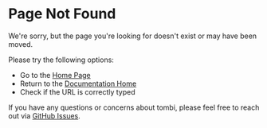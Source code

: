 
<HttpStatusCode code={404} />

# Page Not Found

We're sorry, but the page you're looking for doesn't exist or may have been moved.

Please try the following options:

- Go to the [Home Page](/)
- Return to the [Documentation Home](/documentation)
- Check if the URL is correctly typed

If you have any questions or concerns about tombi, please feel free to reach out via [GitHub Issues](https://github.com/tombi-toml/tombi/issues).
